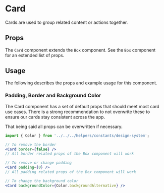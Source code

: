 

# Card

Cards are used to group related content or actions together.

<Canvas>
  <Story id="components-ui-card--default-story" />
</Canvas>

## Props

The `Card` component extends the `Box` component. See the `Box` component for an extended list of props.

<ArgsTable of={Card} />

## Usage

The following describes the props and example usage for this component.

### Padding, Border and Background Color

The Card component has a set of default props that should meet most card use cases. There is a strong recommendation to not overwrite these to ensure our cards stay consistent across the app.

That being said all props can be overwritten if necessary.

```jsx
import { Color } from '../../../helpers/constants/design-system';

// To remove the border
<Card border={false} />
// All border related props of the Box component will work

// To remove or change padding
<Card padding={0} />
// All padding related props of the Box component will work

// To change the background color
<Card backgroundColor={Color.backgroundAlternative} />
```
